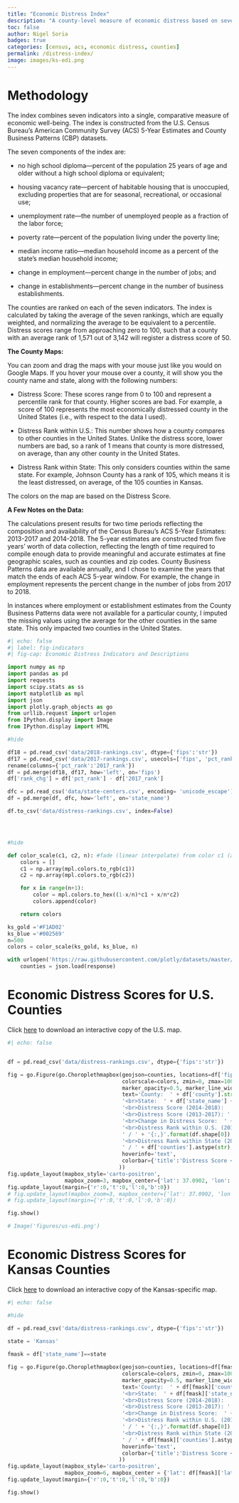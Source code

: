 ---
title: "Economic Distress Index"
description: "A county-level measure of economic distress based on seven indicators."
toc: false
author: Nigel Soria
badges: true
categories: [census, acs, economic distress, counties]
permalink: /distress-index/
image: images/ks-edi.png
---

# Methodology

The index combines seven indicators into a single, comparative measure of economic well-being. The index is constructed from the U.S. Census Bureau's American Community Survey (ACS) 5-Year Estimates and County Business Patterns (CBP) datasets.

The seven components of the index are:

-   no high school diploma---percent of the population 25 years of age and older without a high school diploma or equivalent;

-   housing vacancy rate---percent of habitable housing that is unoccupied, excluding properties that are for seasonal, recreational, or occasional use;

-   unemployment rate---the number of unemployed people as a fraction of the labor force;

-   poverty rate---percent of the population living under the poverty line;

-   median income ratio---median household income as a percent of the state's median household income;

-   change in employment---percent change in the number of jobs; and

-   change in establishments---percent change in the number of business establishments.

The counties are ranked on each of the seven indicators. The index is calculated by taking the average of the seven rankings, which are equally weighted, and normalizing the average to be equivalent to a percentile. Distress scores range from approaching zero to 100, such that a county with an average rank of 1,571 out of 3,142 will register a distress score of 50.

**The County Maps:**

You can zoom and drag the maps with your mouse just like you would on Google Maps. If you hover your mouse over a county, it will show you the county name and state, along with the following numbers:

-   Distress Score: These scores range from 0 to 100 and represent a percentile rank for that county. Higher scores are bad. For example, a score of 100 represents the most economically distressed county in the United States (i.e., with respect to the data I used).

-   Distress Rank within U.S.: This number shows how a county compares to other counties in the United States. Unlike the distress score, lower numbers are bad, so a rank of 1 means that county is more distressed, on average, than any other county in the United States.

-   Distress Rank within State: This only considers counties within the same state. For example, Johnson County has a rank of 105, which means it is the least distressed, on average, of the 105 counties in Kansas.

The colors on the map are based on the Distress Score.

**A Few Notes on the Data:**

The calculations present results for two time periods reflecting the composition and availability of the Census Bureau's ACS 5-Year Estimates: 2013-2017 and 2014-2018. The 5-year estimates are constructed from five years' worth of data collection, reflecting the length of time required to compile enough data to provide meaningful and accurate estimates at fine geographic scales, such as counties and zip codes. County Business Patterns data are available annually, and I chose to examine the years that match the ends of each ACS 5-year window. For example, the change in employment represents the percent change in the number of jobs from 2017 to 2018.

In instances where employment or establishment estimates from the County Business Patterns data were not available for a particular county, I imputed the missing values using the average for the other counties in the same state. This only impacted two counties in the United States.

```{python}

#| echo: false
#| label: fig-indicators
#| fig-cap: Economic Distress Indicators and Descriptions

import numpy as np
import pandas as pd
import requests
import scipy.stats as ss
import matplotlib as mpl
import json
import plotly.graph_objects as go
from urllib.request import urlopen
from IPython.display import Image
from IPython.display import HTML

#hide

df18 = pd.read_csv('data/2018-rankings.csv', dtype={'fips':'str'})
df17 = pd.read_csv('data/2017-rankings.csv', usecols=['fips', 'pct_rank'], dtype={'fips':'str'}).\
rename(columns={'pct_rank':'2017_rank'})
df = pd.merge(df18, df17, how='left', on='fips')
df['rank_chg'] = df['pct_rank'] - df['2017_rank']

dfc = pd.read_csv('data/state-centers.csv', encoding= 'unicode_escape')
df = pd.merge(df, dfc, how='left', on='state_name')

df.to_csv('data/distress-rankings.csv', index=False)




#hide

def color_scale(c1, c2, n): #fade (linear interpolate) from color c1 (at mix=0) to c2 (mix=1)
    colors = []
    c1 = np.array(mpl.colors.to_rgb(c1))
    c2 = np.array(mpl.colors.to_rgb(c2))

    for x in range(n+1):
        color = mpl.colors.to_hex((1-x/n)*c1 + x/n*c2)
        colors.append(color)

    return colors

ks_gold ='#F1AD02'
ks_blue ='#002569'
n=500
colors = color_scale(ks_gold, ks_blue, n)

with urlopen('https://raw.githubusercontent.com/plotly/datasets/master/geojson-counties-fips.json') as response:
    counties = json.load(response)   
```

# Economic Distress Scores for U.S. Counties

Click [here](https://sokansas-my.sharepoint.com/:u:/g/personal/nigel_soria_kdc_ks_gov/EWJwCfTD1PFDuLB89tDL01YBEQpSwl82I278uhkfc6eCfQ?e=6DLzMr) to download an interactive copy of the U.S. map.

```{python}
#| echo: false


df = pd.read_csv('data/distress-rankings.csv', dtype={'fips':'str'})

fig = go.Figure(go.Choroplethmapbox(geojson=counties, locations=df['fips'], z=df['pct_rank'],
                                    colorscale=colors, zmin=0, zmax=100,
                                    marker_opacity=0.5, marker_line_width=0,
                                    text='County:  ' + df['county'].str.title() +
                                    '<br>State:  ' + df['state_name'] + 
                                    '<br>Distress Score (2014-2018):   ' + df['pct_rank'].round(1).astype(str) +
                                    '<br>Distress Score (2013-2017): ' + df['2017_rank'].round(1).astype(str) +
                                    '<br>Change in Distress Score:  ' + df['rank_chg'].round(1).astype(str) +
                                    '<br>Distress Rank within U.S. (2014-2018):  ' + df['us_rank'].astype(int).map(lambda x: '{:,}'.format(x)).astype(str) + 
                                    ' / ' + '{:,}'.format(df.shape[0]) +
                                    '<br>Distress Rank within State (2014-2018):  ' + df['st_rank'].astype(int).map(lambda x: '{:,}'.format(x)).astype(str) +
                                    ' / ' + df['counties'].astype(str),
                                    hoverinfo='text',
                                    colorbar={'title':'Distress Score <br> (2014-2018)'}
                                   ))
fig.update_layout(mapbox_style='carto-positron',
                  mapbox_zoom=3, mapbox_center={'lat': 37.0902, 'lon': -95.7129})
fig.update_layout(margin={'r':0,'t':0,'l':0,'b':0})
# fig.update_layout(mapbox_zoom=3, mapbox_center={'lat': 37.0902, 'lon': -95.7129})
# fig.update_layout(margin={'r':0,'t':0,'l':0,'b':0})

fig.show()

# Image('figures/us-edi.png')
```

# Economic Distress Scores for Kansas Counties

Click [here](https://sokansas-my.sharepoint.com/:u:/g/personal/nigel_soria_kdc_ks_gov/EXroEBW6FcZHopjiij-8NTUB496oibwj-FvhVFCZQYQPyg?e=WXyPvh) to download an interactive copy of the Kansas-specific map.

```{python}
#| echo: false

#hide

df = pd.read_csv('data/distress-rankings.csv', dtype={'fips':'str'})

state = 'Kansas'
    
fmask = df['state_name']==state

fig = go.Figure(go.Choroplethmapbox(geojson=counties, locations=df[fmask]['fips'], z=df[fmask]['pct_rank'],
                                    colorscale=colors, zmin=0, zmax=100,
                                    marker_opacity=0.5, marker_line_width=0,
                                    text='County:  ' + df[fmask]['county'].str.title() +
                                    '<br>State:  ' + df[fmask]['state_name'] + 
                                    '<br>Distress Score (2014-2018):   ' + df[fmask]['pct_rank'].round(1).astype(str) +
                                    '<br>Distress Score (2013-2017): ' + df[fmask]['2017_rank'].round(1).astype(str) +
                                    '<br>Change in Distress Score:  ' + df[fmask]['rank_chg'].round(1).astype(str) +
                                    '<br>Distress Rank within U.S. (2014-2018):  ' + df[fmask]['us_rank'].astype(int).map(lambda x: '{:,}'.format(x)).astype(str) + 
                                    ' / ' + '{:,}'.format(df.shape[0]) +
                                    '<br>Distress Rank within State (2014-2018):  ' + df[fmask]['st_rank'].astype(int).map(lambda x: '{:,}'.format(x)).astype(str) +
                                    ' / ' + df[fmask]['counties'].astype(str),
                                    hoverinfo='text',
                                    colorbar={'title':'Distress Score <br> (2014-2018)'}
                                   ))
fig.update_layout(mapbox_style='carto-positron',
                  mapbox_zoom=6, mapbox_center = {'lat': df[fmask]['lat'].iloc[0], 'lon': df[fmask]['lon'].iloc[0]})
fig.update_layout(margin={'r':0,'t':0,'l':0,'b':0})

fig.show()
```
